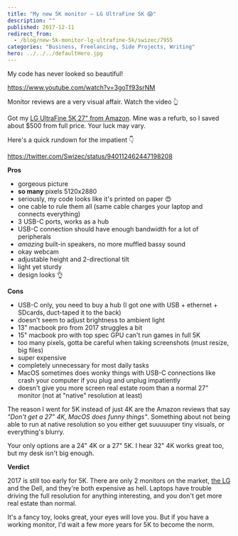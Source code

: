 ```yaml
---
title: "My new 5K monitor – LG UltraFine 5K 😱"
description: ""
published: 2017-12-11
redirect_from:
  - /blog/new-5k-monitor-lg-ultrafine-5k/swizec/7955
categories: "Business, Freelancing, Side Projects, Writing"
hero: ../../../defaultHero.jpg
---
```


My code has never looked so beautiful!

https://www.youtube.com/watch?v=3goTf93srNM

Monitor reviews are a very visual affair. Watch the video 👆

Got my [LG UltraFine 5K 27" from Amazon](http://amzn.to/2C3SlsD). Mine was a refurb, so I saved about $500 from full price. Your luck may vary.

Here's a quick rundown for the impatient 👇

https://twitter.com/Swizec/status/940112462447198208

**Pros**

- gorgeous picture
- **so many** pixels 5120x2880
- seriously, my code looks like it's printed on paper 😍
- one cable to rule them all (same cable charges your laptop and connects everything)
- 3 USB-C ports, works as a hub
- USB-C connection should have enough bandwidth for a lot of peripherals
- _amazing_ built-in speakers, no more muffled bassy sound
- okay webcam
- adjustable height and 2-directional tilt
- light yet sturdy
- design looks 👌

**Cons**

- USB-C only, you need to buy a hub (I got one with USB + ethernet + SDcards, duct-taped it to the back)
- doesn't seem to adjust brightness to ambient light
- 13" macbook pro from 2017 struggles a bit
- 15" macbook pro with top spec GPU can't run games in full 5K
- too many pixels, gotta be careful when taking screenshots (must resize, big files)
- super expensive
- completely unnecessary for most daily tasks
- MacOS sometimes does wonky things with USB-C connections like crash your computer if you plug and unplug impatiently
- doesn't give you more screen real estate room than a normal 27" monitor (not at "native" resolution at least)

The reason I went for 5K instead of just 4K are the Amazon reviews that say _"Don't get a 27" 4K, MacOS does funny things"_. Something about not being able to run at native resolution so you either get suuuuuper tiny visuals, or everything's blurry.

Your only options are a 24" 4K or a 27" 5K. I hear 32" 4K works great too, but my desk isn't big enough.

**Verdict**

2017 is still too early for 5K. There are only 2 monitors on the market, [the LG](http://amzn.to/2C3SlsD) and the Dell, and they're both expensive as hell. Laptops have trouble driving the full resolution for anything interesting, and you don't get more real estate than normal.

It's a fancy toy, looks great, your eyes will love you. But if you have a working monitor, I'd wait a few more years for 5K to become the norm.
